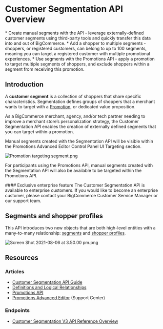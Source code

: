 # Customer Segmentation API Overview

<Callout>
  * Create manual segments with the API - leverage externally-defined customer segments using third-party tools and quickly transfer this data into and out of BigCommerce.
  * Add a shopper to multiple segments - shoppers, or registered customers, can belong to up to 100 segments, meaning you can target a registered customer with multiple promotional experiences.
  * Use segments with the Promotions API - apply a promotion to target multiple segments of shoppers, and exclude shoppers within a segment from receiving this promotion.
</Callout>

## Introduction

A **customer segment** is a collection of shoppers that share specific characteristics. Segmentation defines groups of shoppers that a merchant wants to target with a [Promotion](/docs/store-operations/customer-segmentation/definitions-and-relationships#promotion), or dedicated value proposition.

As a BigCommerce merchant, agency, and/or tech partner needing to improve a merchant store’s personalization strategy, the Customer Segmentation API enables the creation of externally defined segments that you can target within a promotion.  

Manual segments created with the Segmentation API will be visible within the Promotions Advanced Editor Control Panel UI Targeting section.

![Promotion targeting segment.png](https://storage.googleapis.com/bigcommerce-production-dev-center/images/Customer_Segmentation/Beta%20Docs%20Phasea1/Edit%20Promotions.png)

For participants using the Promotions API, manual segments created with the Segmentation API will also be available to be targeted within the Promotions API.

<Callout type="info">
  #### Exclusive enterprise feature
  The Customer Segmentation API is available to enterprise customers. If you would like to become an enterprise customer, please contact your BigCommerce Customer Service Manager or our support team.
</Callout>

## Segments and shopper profiles

This API introduces two new objects that are both high-level entities with a many-to-many relationship: [segments](/docs/store-operations/customer-segmentation/definitions-and-relationships#segment) and [shopper profiles](/docs/store-operations/customer-segmentation/definitions-and-relationships#shopper-profile).  

![Screen Shot 2021-08-06 at 3.50.00 pm.png](https://storage.googleapis.com/bigcommerce-production-dev-center/images/Customer_Segmentation/Beta%20Docs%20Phasea1/AquoYWAIt6g.png)


## Resources

### Articles
* [Customer Segmentation API Guide](/docs/store-operations/customer-segmentation/user-guide)
* [Definitions and Logical Relationships](/docs/store-operations/customer-segmentation/definitions-and-relationships)
* [Promotions API](/docs/store-operations/customer-segmentation/promotions-api)
* [Promotions Advanced Editor](https://support.bigcommerce.com/s/article/Advanced-Promotions#creating) (Support Center)

### Endpoints
* [Customer Segmentation V3 API Reference Overview](/docs/rest-management/customer-segmentation/segments)
